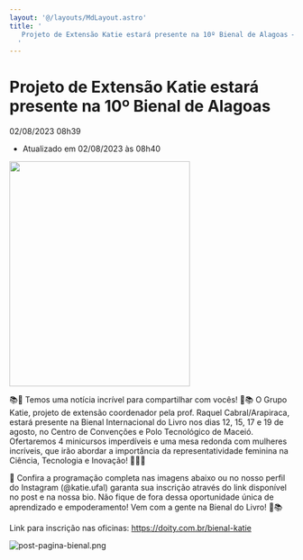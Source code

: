 ```yaml
---
layout: '@/layouts/MdLayout.astro'
title: '
   Projeto de Extensão Katie estará presente na 10º Bienal de Alagoas — Campus Arapiraca
  '
---
```






Projeto de Extensão Katie estará presente na 10º Bienal de Alagoas
==================================================================









  


 02/08/2023 08h39
 

 - Atualizado em 02/08/2023 às 08h40
 


<a class="whatsapp" href="whatsapp://send?text=https://arapiraca.ufal.br/graduacao/ciencia-da-computacao/institucional/informes/katie-na-bienal Projeto de Extensão Katie estará presente na 10º Bienal de Alagoas" target="_blank">
 <i aria-hidden="true" class="fa fa-brands fa-whatsapp">
 </i>
</a>

<a class="facebook" href="http://www.facebook.com/sharer.php?u=https://arapiraca.ufal.br/graduacao/ciencia-da-computacao/institucional/informes/katie-na-bienal" target="_blank">
 <i aria-hidden="true" class="fa fa-brands fa-facebook">
 </i>
</a>

<a class="twitter" href="https://twitter.com/share?url=https://arapiraca.ufal.br/graduacao/ciencia-da-computacao/institucional/informes/katie-na-bienal&amp;text=Projeto de Extensão Katie estará presente na 10º Bienal de Alagoas&amp;hashtags=ufaloficial" target="_blank">
 <i aria-hidden="true" class="fa fa-brands fa-twitter">
 </i>
</a>

<a class="linkedin" href="https://www.linkedin.com/cws/share?url=https://arapiraca.ufal.br/graduacao/ciencia-da-computacao/institucional/informes/katie-na-bienal" target="_blank">
 <i aria-hidden="true" class="fa fa-brands fa-linkedin">
 </i>
</a>





<a href="https://arapiraca.ufal.br/graduacao/ciencia-da-computacao/institucional/informes/katie-na-bienal/@@images/d7dde54f-6d78-4a07-b39e-e15c3fc57412.jpeg" id="parent-fieldname-image">
 <img class="img-fluid" height="400" src="https://arapiraca.ufal.br/graduacao/ciencia-da-computacao/institucional/informes/katie-na-bienal/@@images/977dd7e4-1a99-4422-8173-9179e95333a1.jpeg" width="320"/>
</a>




 📚🌟 Temos uma notícia incrível para compartilhar com vocês! 🌟📚 O Grupo Katie, projeto de extensão coordenador pela prof. Raquel Cabral/Arapiraca, estará presente na Bienal Internacional do Livro nos dias 12, 15, 17 e 19 de agosto, no Centro de Convenções e Polo Tecnológico de Maceió. Ofertaremos 4 minicursos imperdíveis e uma mesa redonda com mulheres incríveis, que irão abordar a importância da representatividade feminina na Ciência, Tecnologia e Inovação! 🚀👩‍🔬
 



 📅 Confira a programação completa nas imagens abaixo ou no nosso perfil do Instagram (@katie.ufal) garanta sua inscrição através do link disponível no post e na nossa bio. Não fique de fora dessa oportunidade única de aprendizado e empoderamento! Vem com a gente na Bienal do Livro! 🎉📚
   

 Link para inscrição nas oficinas:
 <a href="https://doity.com.br/bienal-katie" rel="noopener" target="_blank">
 https://doity.com.br/bienal-katie
</a>





![post-pagina-bienal.png](https://arapiraca.ufal.br/graduacao/ciencia-da-computacao/documentos/imagens/post-pagina-bienal.png/@@images/100f157d-ddc7-436d-bf67-6fa1b15b4f20.png "post-pagina-bienal.png")

















